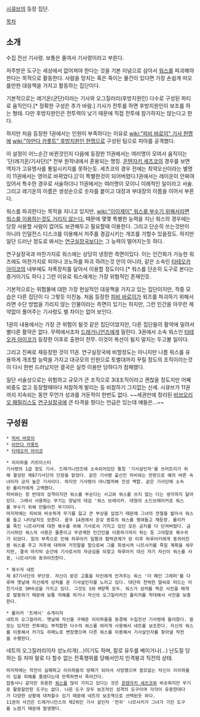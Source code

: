 [[시큐브]]의 등장 집단.

[[목차]]

== 소개 ==
수집 전선 기사령. 보통은 줄여서 기사령이라고 부른다.

저주받은 도구는 세상에서 없어져야 한다는 것을 기본 이념으로 삼아서 [[워스]]를 파괴해야 한다는 목적으로 활동한다. 사람을 망치는 혹은 죽이는 물건이 있다면 가장 손쉽게 떠오를만한 대응책을 가지고 활동하는 집단이다.

기본적으로는 레기온(군단)이라는 기사와 오그질러리(후방지원인) 다수로 구성된 파티로 움직인다.[* 정확한 구성은 추가 바람.] 기사가 전투를 하면 후방지원인이 보조를 하는 형태. 다만 후방지원인은 전투력이 낮기 때문에 직접 전투에 참가하지는 않는다고 한다.

하지만 처음 등장한 1권에서는 인원이 부족하다는 이유로 [[wiki:"피비 바로이" 기사 한명]]에 [[wiki:"아만다 카롯트" 후방지원인 한명]]으로 구성된 팀으로 피아를 공격했다.

이 설정이 어느순간 바뀐것인지 다음에 등장한 11권에서는 여러명이 모여서 움직이는 '단(레기온/기사단)[* 전부 원작내에서 혼용되는 명칭. [[온텐자키 세츠코]]의 경우를 보면 역자가 고유명사를 통일시키지를 못하는듯. 세츠코의 경우 전에는 최약오신이라는 별명이 11권에서는 영어로 바뀌었다.]]'이 특별한것이 되어버렸다.1권에서는 레이온이 안짜여 있어서 특수한 경우로 서술하더니 11권에서는 여러명이 모이니 이례적인 일이라고 서술. 그리고 레기온의 이름은 생성순으로 숫자를 붙이고 대장과 부대장의 이름을 이어서 부른다.

워스를 파괴한다는 목적을 지니고 있지만, [[wiki:"이이제이" 워스를 부수기 위해서라면 워스를 이용하는것도 거리지 않는다.]] 때문에 몇몇 특별한 능력을 지닌 워스의 경우에는 당장 사용할 사람이 없어도 보관해두고 필요할때 이용한다. 그리고 단순히 쓰는것만이 아니라 인덜전스 디스크를 이용해서 저주를 경감시키는 개조를 가할수 있을정도. 하지만 일단 드러난 정도로 봐서는 [[연구실장국]]보다는 그 능력이 떨어지는듯 하다.

연구실장국과 마찬가지로 워스에는 상당히 냉정한 측면이있다. 이는 인간화가 가능한 워즈에도 마찬가지로 피아나 코노하를 파괴 하려는것 만이 아니라, 같은 소속인 [[타테오카 아이코]]의 내부에도 자폭장치를 달아서 이용할 정도이다.[* 워스를 단순히 도구로 본다는 증거이기도 하다.] 그런 이유로 워스에게는 가장 위협적인 존재인듯.

기본적으로는 위험물에 대한 가장 현실적인 대응책을 가지고 있는 집단이지만, 작중 모습은 다른 집단이 다 그렇듯 미친놈. 처음 등장한 [[피비 바로이]]가 워즈를 파괴하기 위해서라면 수단 방법을 가리지 않는 인물이라는 측면이 있기는 하지만, 그런 인간을 아무런 제약없이 풀어주는 기사령도 별 차이는 없어 보인다.

1권의 내용에서는 가장 큰 위험이 될것 같은 집단이었지만, 다른 집단들의 활약에 밀려서 별다른 활약은 없다. 무력에서조차 [[드래거니언즈]]에게 밀린다. 3권에서 소속 워스인 [[타테오카 아이코]]가 등장한 이후로 출현이 전무. 이것이 복선이 될지 말지는 두고볼 일이다. 

그리고 진짜로 재등장한 것이 11권. 연구실장국에 비할정도는 아니지만 나름 워스를 유용하게 개조할 능력을 가지고 대규모의 인원으로 토벌대까지 꾸릴 정도의 조직이라는것이 다시 한번 드러났지만 결국은 실컷 이용만 당하다가 참패했다.

일단 서술상으로는 위험하고 규모가 큰 조직으로 3대조직이라고 괜찮을 정도지만 어째 비중도 없고 등장할때마다 처참하게 발리는 등 비참하기 그지없는 신세. 시큐브가 11권까지 지속되는 동안 무언가 성과를 거둔적이 한번도 없다. ~~세권만에 정리된 [[비브오리오 패밀리스]]도 [[연구실장국]]에 큰 타격을 줬다는 언급은 있는데 얘들은...~~



== 구성원 ==

 * [[피비 바로이]]
 * [[아만다 카롯트]]
 * [[타테오카 아이코]]

 * 리리하울 키르미스터
 기사령의 1급 정도 기사. 드래거니언즈에 소속되어있던 통칭 '기사살인자'를 쓰러트리기 위해 결성된 제87기사단의 단장을 맡았다. 같은 기사령 출신인 피비와는 딴판으로 예의 바른 숙녀이자 긍지 높은 기사이다. 하지만 기사령이 아니랄까봐 진성 백합. 같은 기사단에 소속된 롤리카에게 고백했다.
 피비와는 정 반대의 성격이지만 워스를 부순다는 사고와 워스를 쓰지 않는 다는 생각까지 닮아있다. 그래서 사용하는 무기는 양날의 대검 '워스 브레이커. 대형의 소드브레이커로 워스를 부수기 위해 만들어진 무기이다. 
 마지막에는 피비와 비슷하게 무기를 잃고 큰 부상을 입었기 때문에 그녀의 전철을 밟아서 워스를 들고 나타날지도 모른다. 굘국 14권에서 온갖 종류의 워스를 쟁여들고 재등장. 롤리카를 죽인 니르샤키에 대한 복수를 위해 기사로서 가지고 있던 모든 긍지를 다 던져버렸다. 금기시하던 워스의 사용은 물론이고 무관계한 민간인을 이용하기까지 하는 등 그야말로 복수귀가 되었다. 힘의 부족으로 인해 하루아키 일행과 협력관계가 된 이후 하루아키에게 동귀어진용 워스를 주고 저주에 대하여 거짓말을 함으로써 그를 희생시켜 니르샤키를 죽일 계획을 세우지만, 결국 마지막 순간에 기사로서의 자긍심을 되찾고 하루아키 대신 자기 자신이 워스를 사용, 니르샤키와 동귀어진한다.

 * 복수자 네트
 제 87기사단의 부단장. 자신이 받은 고통을 타인에게 안겨주는 워스 '더 페인 그래퍼'를 다루며 옛날에 자신에게 상처를 준 기사살인자를 노리고 있다. 대단히 천박한 말씨로 떠드는 미친기사로 SM속성을 가지고 있다. 그것도 S와 M양쪽 모두. 워스가 상처를 찍은 사진을 매개로 발동하기 때문에 보통 자해를 하거나 자신의 오그질러리인 롤리카를 학대해서 사진을 보충한다.

 * 롤리카 '트래시' 슈게이저
 네트의 오그질러리. 옛날에 자신을 구해준 리리하울을 동경해 수집전선 기사령에 들어왔다. 쓸모는 있지만 전투에는 부적합한 다수의 워스를 여러개 사용해서 네트를 보조한다. 자신의 워스를 이용해서 카기도 히메노로 변장했으며 다른 워스를 이용해서 기사살인자를 찾아낼 작전을 수행한다.
네트의 오그질러리이자 성노리개(…)이기도 하며, 칼로 유두를 베이거나(…) 난도질 당하는 등 차마 말로 다 할수 없는 잔혹행위를 당해서인지 인격붕괴 직전의 상태.
 마지막에는 작전이 실패하고 리리하울의 방패가 되어서 사망했으며 쓸모없는 자신이 리리하울이 입을 피해를 줄였다는데 만족하면서 죽어간다.
 잡동사니 같지만 유용한 [[워스]]를 많이 가지고 있다는 것은 [[온텐자키 세츠코]]와 비슷하지만 무기로 활용할만한 도구는 없다. 나온 도구 모두 보조적인 성격의 도구이며 각각이 유용한데다가 다양한 상황에 대처할수 있기 때문에 네트의 보조역으로 선택된듯 하다.
 11권의 사건은 드레거니언스의 제2위인 기사 살인자 '전귀' 니르샤키가 그녀가 가진 도구를 노렸기 때문에 발생했다.
